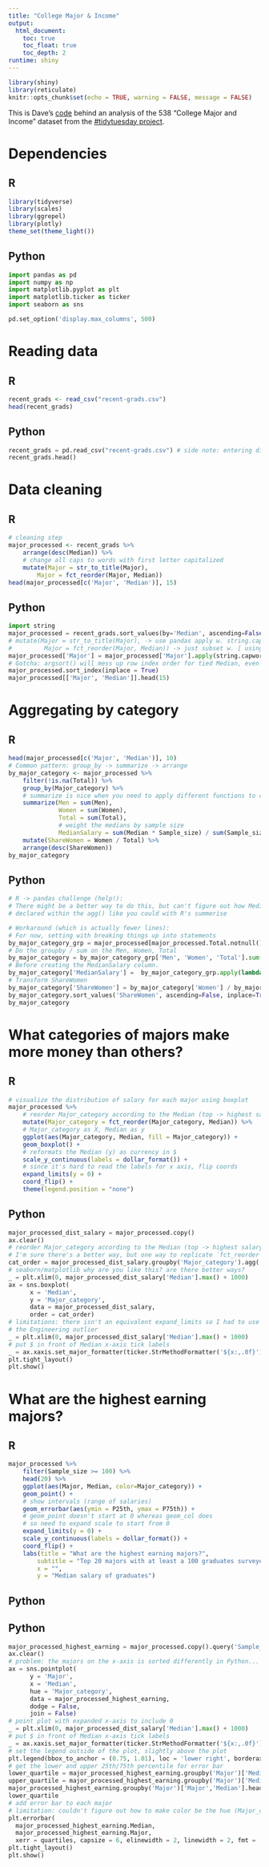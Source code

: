 ```yaml
---
title: "College Major & Income"
output: 
  html_document:
    toc: true
    toc_float: true
    toc_depth: 2
runtime: shiny
---
```


```r
library(shiny)
library(reticulate)
knitr::opts_chunk$set(echo = TRUE, warning = FALSE, message = FALSE)
```

<!-- ## Language {.tabset .tabset-fade} -->

This is Dave's [code](https://github.com/dgrtwo/data-screencasts/blob/master/college-majors.Rmd) behind an analysis of the 538 "College Major and Income" dataset from the [#tidytuesday project](https://github.com/rfordatascience/tidytuesday/tree/master/data/2018/2018-10-16).

# Dependencies {.tabset .tabset-fade}

## R

```r
library(tidyverse)
library(scales)
library(ggrepel)
library(plotly)
theme_set(theme_light())
```

## Python

```python
import pandas as pd
import numpy as np
import matplotlib.pyplot as plt
import matplotlib.ticker as ticker
import seaborn as sns

pd.set_option('display.max_columns', 500)
```

# Reading data {.tabset .tabset-fade}

## R

```r
recent_grads <- read_csv("recent-grads.csv")
head(recent_grads)
```

## Python

```python
recent_grads = pd.read_csv("recent-grads.csv") # side note: entering direct raw github url resulted in some parser error.
recent_grads.head()
```

# Data cleaning {.tabset .tabset-fade}

## R

```r
# cleaning step
major_processed <- recent_grads %>%
    arrange(desc(Median)) %>%
    # change all caps to words with first letter capitalized
    mutate(Major = str_to_title(Major), 
        Major = fct_reorder(Major, Median))
head(major_processed[c('Major', 'Median')], 15)
```

## Python

```python
import string
major_processed = recent_grads.sort_values(by='Median', ascending=False)
# mutate(Major = str_to_title(Major), -> use pandas apply w. string.capwords
#         Major = fct_reorder(Major, Median)) -> just subset w. [ using -Median and index with the sorted indices
major_processed['Major'] = major_processed['Major'].apply(string.capwords)[(-major_processed['Median']).argsort()]
# Gotcha: argsort() will mess up row index order for tied Median, even setting the kind param of argsort didn't work
major_processed.sort_index(inplace = True)
major_processed[['Major', 'Median']].head(15)
```

# Aggregating by category {.tabset .tabset-fade}

## R
```r
head(major_processed[c('Major', 'Median')], 10)
# Common pattern: group_by -> summarize -> arrange
by_major_category <- major_processed %>%
    filter(!is.na(Total)) %>%
    group_by(Major_category) %>%
    # summarize is nice when you need to apply different functions to columns
    summarize(Men = sum(Men),
              Women = sum(Women),
              Total = sum(Total),
              # weight the medians by sample size
              MedianSalary = sum(Median * Sample_size) / sum(Sample_size)) %>%
    mutate(ShareWomen = Women / Total) %>%
    arrange(desc(ShareWomen))
by_major_category
```

## Python
```python
# R -> pandas challenge (help!):
# There might be a better way to do this, but can't figure out how MedianSalary and ShareWomen can be 
# declared within the agg() like you could with R's summerise

# Workaround (which is actually fewer lines):
# For now, setting with breaking things up into statements
by_major_category_grp = major_processed[major_processed.Total.notnull()].groupby('Major_category')
# Do the groupby / sum on the Men, Women, Total
by_major_category = by_major_category_grp['Men', 'Women', 'Total'].sum()
# Before creating the MedianSalary column.
by_major_category['MedianSalary'] =  by_major_category_grp.apply(lambda x: sum(x.Median * x.Sample_size) / sum(x.Sample_size))
# Transform ShareWomen
by_major_category['ShareWomen'] = by_major_category['Women'] / by_major_category['Total']
by_major_category.sort_values('ShareWomen', ascending=False, inplace=True)
by_major_category
```

# What categories of majors make more money than others?  {.tabset .tabset-fade}


## R
```r
# visualize the distribution of salary for each major using boxplot
major_processed %>%
    # reorder Major_category according to the Median (top -> highest salary)
    mutate(Major_category = fct_reorder(Major_category, Median)) %>%
    # Major_category as X, Median as y
    ggplot(aes(Major_category, Median, fill = Major_category)) +
    geom_boxplot() +
    # reformats the Median (y) as currency in $
    scale_y_continuous(labels = dollar_format()) +
    # since it's hard to read the labels for x axis, flip coords
    expand_limits(y = 0) +
    coord_flip() +
    theme(legend.position = "none")
```

## Python
```python
major_processed_dist_salary = major_processed.copy()
ax.clear()
# reorder Major_category according to the Median (top -> highest salary)
# I'm sure there's a better way, but one way to replicate `fct_reorder` is to do a groupby -> agg -> sort_values
cat_order = major_processed_dist_salary.groupby('Major_category').agg('median').sort_values('Median', ascending=False).index.values.tolist()
# seaborn/matplotlib why are you like this? are there better ways?
_ = plt.xlim(0, major_processed_dist_salary['Median'].max() + 1000)
ax = sns.boxplot(
      x = 'Median',
      y = 'Major_category',
      data = major_processed_dist_salary,
      order = cat_order)
# limitations: there isn't an equivalent expand_limits so I had to use xlim and set the proper upper bound to include 
# the Engineering outlier
_ = plt.xlim(0, major_processed_dist_salary['Median'].max() + 1000)
# put $ in front of Median x-axis tick labels
_ = ax.xaxis.set_major_formatter(ticker.StrMethodFormatter('${x:,.0f}'))
plt.tight_layout()
plt.show()
```

# What are the highest earning majors?  {.tabset .tabset-fade}

## R

```r
major_processed %>%
    filter(Sample_size >= 100) %>%
    head(20) %>%
    ggplot(aes(Major, Median, color=Major_category)) +
    geom_point() +
    # show intervals (range of salaries)
    geom_errorbar(aes(ymin = P25th, ymax = P75th)) +
    # geom_point doesn't start at 0 whereas geom_col does
    # so need to expand scale to start from 0
    expand_limits(y = 0) +
    scale_y_continuous(labels = dollar_format()) +
    coord_flip() +
    labs(title = "What are the highest earning majors?",
        subtitle = "Top 20 majors with at least a 100 graduates surveyed. Bars represent the 25th to 75th percentile.",
        x = "",
        y = "Median salary of graduates")
```

## Python

## Python
```python
major_processed_highest_earning = major_processed.copy().query('Sample_size >= 100').head(20)
ax.clear()
# problem: the majors on the x-axis is sorted differently in Python... 
ax = sns.pointplot(
      y = 'Major', 
      x = 'Median',
      hue = 'Major_category',
      data = major_processed_highest_earning,
      dodge = False,
      join = False)
# point plot with expanded x-axis to include 0
_ = plt.xlim(0, major_processed_dist_salary['Median'].max() + 1000)
# put $ in front of Median x-axis tick labels
_ = ax.xaxis.set_major_formatter(ticker.StrMethodFormatter('${x:,.0f}'))
# set the legend outside of the plot, slightly above the plot
plt.legend(bbox_to_anchor = (0.75, 1.01), loc = 'lower right', borderaxespad = 0.)
# get the lower and upper 25th/75th percentile for error bar
lower_quartile = major_processed_highest_earning.groupby('Major')['Median'].apply(np.percentile, 25).values
upper_quartile = major_processed_highest_earning.groupby('Major')['Median'].apply(np.percentile, 75).values
major_processed_highest_earning.groupby('Major')['Major','Median'].head(20)
lower_quartile
# add error bar to each major 
# limitation: couldn't figure out how to make color be the hue (Major_category)! :(
plt.errorbar(
  major_processed_highest_earning.Median, 
  major_processed_highest_earning.Major, 
  xerr = quartiles, capsize = 6, elinewidth = 2, linewidth = 2, fmt = 'o', ecolor='lightgrey')
plt.tight_layout()
plt.show()
```

<!-- ## How does gender breakdown relate to typical earnings? -->

<!-- ```{r} -->
<!-- major_processed %>% -->
<!--     arrange(desc(Total)) %>% -->
<!--     head(20) %>% -->
<!--     mutate(Major = fct_reorder(Major, Total)) %>% -->
<!--     # `gather` will collapse the two columns (Women, Men) into a single Gender column where value is n  -->
<!--     # extra observations are added to df as a consequence -->
<!--     gather(Gender, Number, Women, Men) %>% -->
<!--     ggplot(aes(Major, Number, fill = Gender)) + -->
<!--     scale_y_continuous(labels = comma_format()) + -->
<!--     geom_col() + -->
<!--     coord_flip() -->
<!-- ``` -->

<!-- ```{r fig.width=8} -->
<!-- g <- major_processed %>% -->
<!--     mutate(Major_category = fct_lump(Major_category, 4)) %>%  -->
<!--     # the size gives a sense of what is a outlier or not -->
<!--     ggplot(aes(ShareWomen, Median, color = Major_category, size = Sample_size, label = Major)) + -->
<!--     geom_point() + -->
<!--     scale_x_continuous(labels = percent_format()) + -->
<!--     scale_y_continuous(labels = dollar_format()) + -->
<!--     geom_smooth(aes(group = 1), method = "lm") + -->
<!--     expand_limits(y = 0) -->
<!-- # interactive graph to show each one of the aes -->
<!-- ggplotly(g) -->
<!-- ``` -->

<!-- ```{r} -->
<!-- # every percentage pt a field is male, the expected salary would decrease by 23650 / 100 => ~$237 -->
<!-- major_processed %>% -->
<!--     select(Major, Total, ShareWomen, Sample_size, Median) %>% -->
<!--     # linear model; Median explained by ShareWomen -->
<!--     # weighted linear regression with extra weight param -->
<!--     # it tells lm that for e.g. Petroleum Engr. > Metallurgical Engr. in Sample_size -->
<!--     lm(Median ~ ShareWomen, data = ., weights = Sample_size) %>% -->
<!--     summary() -->
<!-- ``` -->

<!-- ```{r} -->
<!-- # woa there -->
<!-- library(broom) -->
<!-- major_processed %>%  -->
<!--   select(Major, Major_category, Total, ShareWomen, Sample_size, Median) %>%  -->
<!--   # dplyr  -->
<!--   add_count(Major_category) %>%  -->
<!--   filter(n >= 10) %>%  -->
<!--   nest(-Major_category) %>%  -->
<!--   mutate(model = map(data, ~ lm(Median ~ ShareWomen, data = ., weights = Sample_size)), -->
<!--          tidied = map(model, tidy)) %>%  -->
<!--   unnest(tidied) %>%  -->
<!--   filter(term == "ShareWomen") %>%  -->
<!--   arrange(estimate) %>%  -->
<!--   mutate(fdr = p.adjust(p.value, method = "fdr")) -->
<!-- ``` -->

<!-- ### Appendix -->


<!-- ```{r} -->
<!-- major_processed %>% -->
<!--     filter(Sample_size >= 100) %>% -->
<!--     ggplot(aes(Sample_size, Median)) + -->
<!--     geom_point() + -->
<!--     geom_text(aes(label = Major), check_overlap = TRUE, vjust = 1, hjust = 1) + -->
<!--     scale_x_log10() -->
<!-- ``` -->

<!-- ```{r} -->
<!-- # this is so that the rest of the Rmd gets ignored  -->
<!-- knitr::knit_exit() -->
<!-- ``` -->

<!-- Scrap -->

<!-- ```{r} -->
<!-- major_processed %>%  -->
<!--   filter(Sample_size >= 100) %>%  -->
<!--   mutate(IQR = P75th - P25th) %>%  -->
<!--   arrange(desc(IQR)) %>%  -->
<!--   View() -->
<!-- ``` -->


<!-- ## Most common major -->

<!-- What were the most common **majors**? (since there were 173 we're only showing some) -->

<!-- ```{r common_majors, fig.width=10} -->
<!-- major_processed %>% -->
<!--     mutate(Major = fct_reorder(Major, Total)) %>% -->
<!--     arrange(desc(Total)) %>% -->
<!--     head(20) %>% -->
<!--     ggplot(aes(Major, Total, fill = Major_category)) + -->
<!--     geom_col() + -->
<!--     coord_flip() + -->
<!--     scale_y_continuous(labels = comma_format()) + -->
<!--     labs(x = "", -->
<!--         y = "Total # of graduates") -->
<!-- ``` -->

<!-- ## Most common major categories -->

<!-- What major categories were most common? -->

<!-- ```{r} -->
<!-- major_processed %>% -->
<!--     count(Major_category, wt = Total, sort = TRUE) %>% -->
<!--     mutate(Major_category = fct_reorder(Major_category, n)) %>% -->
<!--     ggplot(aes(Major_category, n, fill = Major_category)) + -->
<!--     geom_col() + -->
<!--     coord_flip() + -->
<!--     labs(x = "", -->
<!--         y = "Total # of graduates") + -->
<!--     theme(legend.position = "none") -->
<!-- ``` -->

<!-- ```{r} -->
<!-- # visualize the distribution of salary for each major using bar -->
<!-- major_processed %>% -->
<!--     group_by(Major_category) %>% -->
<!--     summarize(Median = median(Median)) %>% -->
<!--     mutate(Major_category = fct_reorder(Major_category, Median)) %>% -->
<!--     ggplot(aes(Major_category, Median)) + -->
<!--     geom_col() + -->
<!--     scale_y_continuous(labels = dollar_format()) + -->
<!--     coord_flip() -->
<!-- ``` -->

<!-- ## What are the lowest earning majors? -->

<!-- ```{r major_lowest_earning, fig.width=10} -->
<!-- major_processed %>% -->
<!--     filter(Sample_size >= 100) %>% -->
<!--     tail(20) %>% -->
<!--     ggplot(aes(Major, Median, color=Major_category)) + -->
<!--     geom_point() +  -->
<!--     # show intervals (range of salaries) -->
<!--     geom_errorbar(aes(ymin = P25th, ymax = P75th)) + -->
<!--     # geom_point doesn't start at 0 whereas geom_col does -->
<!--     # so need to expand scale to start from 0 -->
<!--     expand_limits(y = 0) +  -->
<!--     coord_flip() + -->
<!--     labs(title = "What are the lowest earning majors?",  -->
<!--         subtitle = "Bottom 20 majors with at least a 100 graduates surveyed. Bars represent the 25th to 75th percentile.", -->
<!--         x = "", -->
<!--         y = "Median salary of graduates") -->
<!-- ``` -->

